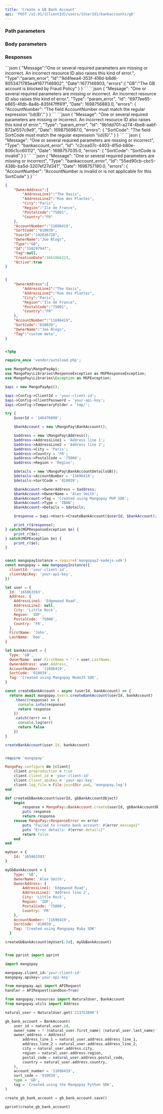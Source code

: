```yaml
---
title: 'Create a GB Bank Account'  
api: 'POST /v2.01/{ClientId}/users/{UserId}/bankaccounts/gb'  
---
```


  

### Path parameters  

<UserId1 />  

### Body parameters  

<OwnerAddress />  

<AccountNumber1 />  

<SortCode />  

<OwnerName />  

<Tag4 />  

### Responses  

<AccordionGroup>

<Accordion title="200">  

<OwnerAddressResponse />  

<AccountNumber1Response />  

<SortCodeResponse />  

<UserId1Response />  

<OwnerNameResponse />  

<Type5Response />  

<IdResponse />  

<Tag4Response />  

<CreationDateResponse />  

<ActiveResponse /></Accordion>

</AccordionGroup>
<AccordionGroup>

<Accordion title="400 - Blocked bank account">
```json
{
    "Message":"One or several required parameters are missing or incorrect. An incorrect resource ID also raises this kind of error.",
    "Type":"param_error",
    "Id":"9d4feea4-353f-416d-b8d6-8053471785ea#1677146902",
    "Date":1677146903,
    "errors":{
        "GB":"The GB account is blocked by Fraud Policy"
    }
}  
 ```  
</Accordion>

<Accordion title="400 - AccountNumber format not accepted">
```json
{
    "Message": "One or several required parameters are missing or incorrect. An incorrect resource ID also raises this kind of error.",
    "Type": "param_error",
    "Id": "6977ee65-e865-4fdb-8a4b-835f47fff41f",
    "Date": 1698756883.0,
    "errors": {
        "AccountNumber": "The field AccountNumber must match the regular expression '\\d{8}'."
    }
}  
 ```  
</Accordion>

<Accordion title="400 - SortCode format not accepted">
```json
{
    "Message": "One or several required parameters are missing or incorrect. An incorrect resource ID also raises this kind of error.",
    "Type": "param_error",
    "Id": "9b1dd701-a274-4be8-aabf-872a1557c9e9",
    "Date": 1698756987.0,
    "errors": {
        "SortCode": "The field SortCode must match the regular expression '\\d{6}'."
    }
}  
 ```  
</Accordion>

<Accordion title="400 - SortCode invalid">
```json
{
    "Message": "One or several required parameters are missing or incorrect",
    "Type": "bankaccount_error",
    "Id": "c2cea07c-4403-4f5d-b80e-806c1cc60112",
    "Date": 1698757035.0,
    "errors": {
        "SortCode": "SortCode is invalid"
    }
}  
 ```  
</Accordion>

<Accordion title="400 - AccountNumber and SortCode combination not valid">
```json
{
    "Message": "One or several required parameters are missing or incorrect",
    "Type": "bankaccount_error",
    "Id": "55ed90cb-cbc5-438b-ba5d-3207ef27d341",
    "Date": 1698757180.0,
    "errors": {
        "AccountNumber": "AccountNumber is invalid or is not applicable for this SortCode"
    }
}  
 ``` 
 </Accordion>

</AccordionGroup>  

<ResponseExample>  

```json 200  
{
    "OwnerAddress":{
        "AddressLine1":"The Oasis",
        "AddressLine2":"Rue des Plantes",
        "City":"Paris",
        "Region":"Ile de France",
        "PostalCode":"75001",
        "Country":"FR"
    },
    "AccountNumber":"11696419",
    "SortCode":"010039",
    "UserId":"142036728",
    "OwnerName":"Joe Blogs",
    "Type":"GB",
    "Id":"150297947",
    "Tag":null,
    "CreationDate":1661866223,
    "Active":true
}  

 ```  

</ResponseExample>  

<RequestExample>  
  
```json REST  

{
    "OwnerAddress":{
        "AddressLine1":"The Oasis",
        "AddressLine2":"Rue des Plantes",
        "City":"Paris",
        "Region":"Ile de France",
        "PostalCode":"75001",
        "Country":"FR"
    },
    "AccountNumber":"11696419",
    "SortCode":"010039",
    "OwnerName":"Joe Blogs",
    "Tag":"custom meta",
}  
```  

  
```php PHP  

<?php 

require_once 'vendor/autoload.php';

use MangoPay\MangoPayApi;
use MangoPay\Libraries\ResponseException as MGPResponseException;
use MangoPay\Libraries\Exception as MGPException;

$api = new MangoPayApi();

$api->Config->ClientId = 'your-client-id';
$api->Config->ClientPassword = 'your-api-key';
$api->Config->TemporaryFolder = 'tmp/';

try {
    $userId = '146476890';

    $bankAccount = new \MangoPay\BankAccount();

    $address = new \MangoPay\Address();
    $address->AddressLine1 = 'Address line 1';
    $address->AddressLine2 = 'Address line 2';
    $address->City = 'Paris';
    $address->Country = 'FR';
    $address->PostalCode = '75000';
    $address->Region = 'Region';

    $details = new \MangoPay\BankAccountDetailsGB();
    $details->AccountNumber = '11696419';
    $details->SortCode = '010039';

    $bankAccount->OwnerAddress = $address;
    $bankAccount->OwnerName = 'Alex Smith';
    $bankAccount->Tag = 'Created using Mangopay PHP SDK';
    $bankAccount->Type = 'IBAN';
    $bankAccount->Details = $details;

    $response = $api->Users->CreateBankAccount($userId, $bankAccount);

    print_r($response);
} catch(MGPResponseException $e) {
    print_r($e);
} catch(MGPException $e) {
    print_r($e);
}  
```  

  
```javascript NodeJS  

const mangopayInstance = require('mangopay2-nodejs-sdk')
const mangopay = new mangopayInstance({
  clientId: 'your-client-id',
  clientApiKey: 'your-api-key',
})

let user = {
  Id: '165863393',
  Address: {
    AddressLine1: 'Edgewood Road',
    AddressLine2: null,
    City: 'Little Rock',
    Region: 'IDF',
    PostalCode: '75000',
    Country: 'FR',
  },
  FirstName: 'John',
  LastName: 'Doe',
}

let bankAccount = {
  Type: 'GB',
  OwnerName: user.FirstName + '' + user.LastName,
  OwnerAddress: user.Address,
  AccountNumber: '11696419',
  SortCode: '010039',
  Tag: 'Created using Mangopay NodeJS SDK',
}

const createBankAccount = async (userId, bankAccount) => {
  return await mangopay.Users.createBankAccount(userId, bankAccount)
    .then((response) => {
      console.info(response)
      return response
    })
    .catch((err) => {
      console.log(err)
      return false
    })
}

createBankAccount(user.Id, bankAccount)  
```  

  
```ruby Ruby  

require 'mangopay'

MangoPay.configure do |client|
    client.preproduction = true
    client.client_id = 'your-client-id'
    client.client_apiKey = 'your-api-key'
    client.log_file = File.join(Dir.pwd, 'mangopay.log')
end

def createGbBankAccount(userId, gbBankAccountObject)
    begin
        response = MangoPay::BankAccount.create(userId, gbBankAccountObject)
        puts response
        return response
    rescue MangoPay::ResponseError => error
        puts "Failed to create bank account: #{error.message}"
        puts "Error details: #{error.details}"
        return false
    end
end

myUser = {
    Id: '165863393'
}

myGbBankAccount = {
    Type: 'GB',
    OwnerName: 'Alex Smith',
    OwnerAddress: {
        AddressLine1: 'Edgewood Road',
        AddressLine2: 'Address line 2',
        City: 'Little Rock',
        Region: 'IDF',
        PostalCode: '75000',
        Country: 'FR'
    },
    AccountNumber: '11696419',
    SortCode: '010039',
    Tag: 'Created using Mangopay Ruby SDK'
  }

createGbBankAccount(myUser[:Id], myGbBankAccount)  
```  

  
```python Python  

from pprint import pprint

import mangopay

mangopay.client_id='your-client-id'
mangopay.apikey='your-api-key'

from mangopay.api import APIRequest
handler = APIRequest(sandbox=True)

from mangopay.resources import NaturalUser, BankAccount
from mangopay.utils import Address

natural_user = NaturalUser.get('213753890')

gb_bank_account = BankAccount(
    user_id = natural_user.id,
    owner_name = f'{natural_user.first_name} {natural_user.last_name}',
    owner_address = Address(
        address_line_1 = natural_user.address.address_line_1,
        address_line_2 = natural_user.address.address_line_2,
        city = natural_user.address.city,
        region = natural_user.address.region,
        postal_code = natural_user.address.postal_code,
        country = natural_user.address.country,
    ),
    account_number = '11696419',
    sort_code = '010039',
    type = 'GB',
    tag = 'Created using the Mangopay Python SDK',
)

create_gb_bank_account = gb_bank_account.save()

pprint(create_gb_bank_account)  
```  

  
</RequestExample>